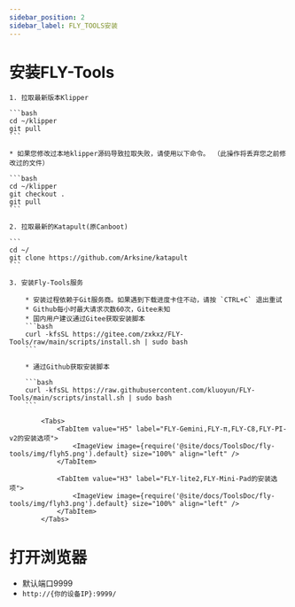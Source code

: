 ```yaml
---
sidebar_position: 2
sidebar_label: FLY_TOOLS安装
---
```



# 安装FLY-Tools

    1. 拉取最新版本Klipper

    ```bash
    cd ~/klipper
    git pull
    ```

    * 如果您修改过本地klipper源码导致拉取失败，请使用以下命令。 （此操作将丢弃您之前修改过的文件）

    ```bash
    cd ~/klipper
    git checkout .
    git pull
    ```

    2. 拉取最新的Katapult(原Canboot)

    ```
    cd ~/
    git clone https://github.com/Arksine/katapult
    ```

    3. 安装Fly-Tools服务

        * 安装过程依赖于Git服务商。如果遇到下载进度卡住不动，请按 `CTRL+C` 退出重试
        * Github每小时最大请求次数60次，Gitee未知
        * 国内用户建议通过Gitee获取安装脚本
        ```bash
        curl -kfsSL https://gitee.com/zxkxz/FLY-Tools/raw/main/scripts/install.sh | sudo bash
        ```

        * 通过Github获取安装脚本

        ```bash
        curl -kfsSL https://raw.githubusercontent.com/kluoyun/FLY-Tools/main/scripts/install.sh | sudo bash
        ```

            <Tabs>
                <TabItem value="H5" label="FLY-Gemini,FLY-π,FLY-C8,FLY-PI-v2的安装选项">
                    <ImageView image={require('@site/docs/ToolsDoc/fly-tools/img/flyh5.png').default} size="100%" align="left" />
                </TabItem>
                
                <TabItem value="H3" label="FLY-lite2,FLY-Mini-Pad的安装选项">
                    <ImageView image={require('@site/docs/ToolsDoc/fly-tools/img/flyh3.png').default} size="100%" align="left" />
                </TabItem>
            </Tabs>



# 打开浏览器
   * 默认端口9999
   * `http://{你的设备IP}:9999/`